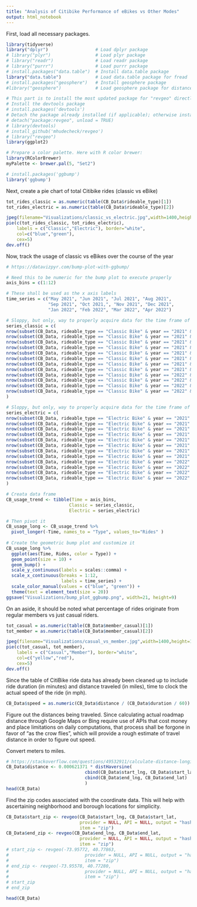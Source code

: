 ```yaml
---
title: "Analysis of Citibike Performance of eBikes vs Other Modes"
output: html_notebook
---
```


First, load all necessary packages.
```r
library(tidyverse)
library("dplyr")                  # Load dplyr package
# library("plyr")                 # Load plyr package
# library("readr")                # Load readr package
# library("purrr")                # Load purrr package
# install.packages("data.table")  # Install data.table package
library("data.table")             # Load data.table package for fread
# install.packages("geosphere")   # Install geosphere package
#library("geosphere")             # Load geosphere package for distance calculation

# This part is to install the most updated package for "revgeo" directly from the developer
# Install the devtools package
# install.packages('devtools') 
# Detach the package already installed (if applicable); otherwise installing from github won't work
# detach("package:revgeo", unload = TRUE) 
# library(devtools)
# install_github('mhudecheck/revgeo')
# library("revgeo")
library(ggplot2)

# Prepare a color palette. Here with R color brewer:
library(RColorBrewer)
myPalette <- brewer.pal(5, "Set2")

# install.packages('ggbump')
library('ggbump')
```
Next, create a pie chart of total Citibike rides (classic vs eBike)
```r
tot_rides_classic = as.numeric(table(CB_Data$rideable_type)[1])
tot_rides_electric = as.numeric(table(CB_Data$rideable_type)[2])

jpeg(filename="Visualizations/classic_vs_electric.jpg",width=1400,height=1200)
pie(c(tot_rides_classic, tot_rides_electric), 
    labels = c("Classic","Electric"), border="white", 
    col=c("blue","green"),
    cex=5)
dev.off()
```
Now, track the usage of classic vs eBikes over the course of the year
```r
# https://datavizpyr.com/bump-plot-with-ggbump/

# Need this to be numeric for the bump plot to execute properly
axis_bins = c(1:12)

# These shall be used as the x axis labels
time_series = c("May 2021", "Jun 2021", "Jul 2021", "Aug 2021", 
                "Sep 2021", "Oct 2021,", "Nov 2021", "Dec 2021", 
                "Jan 2022", "Feb 2022", "Mar 2022", "Apr 2022")

# Sloppy, but only, way to properly acquire data for the time frame of the study
series_classic = c(
nrow(subset(CB_Data, rideable_type == "Classic Bike" & year == "2021" & month == "5", year)),
nrow(subset(CB_Data, rideable_type == "Classic Bike" & year == "2021" & month == "6", year)),
nrow(subset(CB_Data, rideable_type == "Classic Bike" & year == "2021" & month == "7", year)),
nrow(subset(CB_Data, rideable_type == "Classic Bike" & year == "2021" & month == "8", year)),
nrow(subset(CB_Data, rideable_type == "Classic Bike" & year == "2021" & month == "9", year)),
nrow(subset(CB_Data, rideable_type == "Classic Bike" & year == "2021" & month == "10", year)),
nrow(subset(CB_Data, rideable_type == "Classic Bike" & year == "2021" & month == "11", year)),
nrow(subset(CB_Data, rideable_type == "Classic Bike" & year == "2021" & month == "12", year)),
nrow(subset(CB_Data, rideable_type == "Classic Bike" & year == "2022" & month == "1", year)),
nrow(subset(CB_Data, rideable_type == "Classic Bike" & year == "2022" & month == "2", year)),
nrow(subset(CB_Data, rideable_type == "Classic Bike" & year == "2022" & month == "3", year)),
nrow(subset(CB_Data, rideable_type == "Classic Bike" & year == "2022" & month == "4", year))
)

# Sloppy, but only, way to properly acquire data for the time frame of the study
series_electric = c(
nrow(subset(CB_Data, rideable_type == "Electric Bike" & year == "2021" & month == "5", year)),
nrow(subset(CB_Data, rideable_type == "Electric Bike" & year == "2021" & month == "6", year)),
nrow(subset(CB_Data, rideable_type == "Electric Bike" & year == "2021" & month == "7", year)),
nrow(subset(CB_Data, rideable_type == "Electric Bike" & year == "2021" & month == "8", year)),
nrow(subset(CB_Data, rideable_type == "Electric Bike" & year == "2021" & month == "9", year)),
nrow(subset(CB_Data, rideable_type == "Electric Bike" & year == "2021" & month == "10", year)),
nrow(subset(CB_Data, rideable_type == "Electric Bike" & year == "2021" & month == "11", year)),
nrow(subset(CB_Data, rideable_type == "Electric Bike" & year == "2021" & month == "12", year)),
nrow(subset(CB_Data, rideable_type == "Electric Bike" & year == "2022" & month == "1", year)),
nrow(subset(CB_Data, rideable_type == "Electric Bike" & year == "2022" & month == "2", year)),
nrow(subset(CB_Data, rideable_type == "Electric Bike" & year == "2022" & month == "3", year)),
nrow(subset(CB_Data, rideable_type == "Electric Bike" & year == "2022" & month == "4", year))
)

# Creata data frame
CB_usage_trend <- tibble(Time = axis_bins,
                        Classic = series_classic,
                        Electric = series_electric)

# Then pivot it
CB_usage_long <- CB_usage_trend %>%
  pivot_longer(-Time, names_to = "Type", values_to="Rides" )
 
# Create the geometric bump plot and customize it
CB_usage_long %>%
  ggplot(aes(Time, Rides, color = Type)) +
  geom_point(size = 10) +
  geom_bump() +
  scale_y_continuous(labels = scales::comma) +
  scale_x_continuous(breaks = 1:12,
                     labels = time_series) +
  scale_color_manual(values = c("blue", "green")) +
  theme(text = element_text(size = 20))
ggsave("Visualizations/bump_plot_ggbump.png", width=21, height=9)
```
On an aside, it should be noted what percentage of rides originate from regular members vs just casual riders.
```r
tot_casual = as.numeric(table(CB_Data$member_casual)[1])
tot_member = as.numeric(table(CB_Data$member_casual)[2])

jpeg(filename="Visualizations/casual_vs_member.jpg",width=1400,height=1200)
pie(c(tot_casual, tot_member), 
    labels = c("Casual","Member"), border="white", 
    col=c("yellow","red"),
    cex=5)
dev.off()
```


Since the table of CitiBike ride data has already been cleaned up to include ride duration (in minutes) and distance traveled (in miles), time to clock the actual speed of the ride (in mph).
```r
CB_Data$speed = as.numeric(CB_Data$distance / (CB_Data$duration / 60))
```
Figure out the distances being traveled. Since calculating actual roadmap distance through Google Maps or Bing require use of APIs that cost money and place limitations on daily computations, that process shall be forgone in favor of "as the crow flies", which will provide a rough estimate of travel distance in order to figure out speed.

Convert meters to miles.
```r
# https://stackoverflow.com/questions/49532911/calculate-distance-longitude-latitude-of-multiple-in-dataframe-r
CB_Data$distance <- 0.000621371 * distHaversine(
                              cbind(CB_Data$start_lng, CB_Data$start_lat), 
                              cbind(CB_Data$end_lng, CB_Data$end_lat) 
                              )
head(CB_Data)
```
Find the zip codes associated with the coordinate data. This will help with ascertaining neighborhood and borough locations for simplicity.
```r
CB_Data$start_zip <- revgeo(CB_Data$start_lng, CB_Data$start_lat,
                            provider = NULL, API = NULL, output = "hash",
                            item = "zip")
CB_Data$end_zip <- revgeo(CB_Data$end_lng, CB_Data$end_lat,
                            provider = NULL, API = NULL, output = "hash",
                            item = "zip")
# start_zip <- revgeo(-73.95772, 40.77863,
#                             provider = NULL, API = NULL, output = "hash",
#                             item = "zip")
# end_zip <- revgeo(-73.95578, 40.77280,
#                             provider = NULL, API = NULL, output = "hash",
#                             item = "zip")
# start_zip
# end_zip

head(CB_Data)
```

